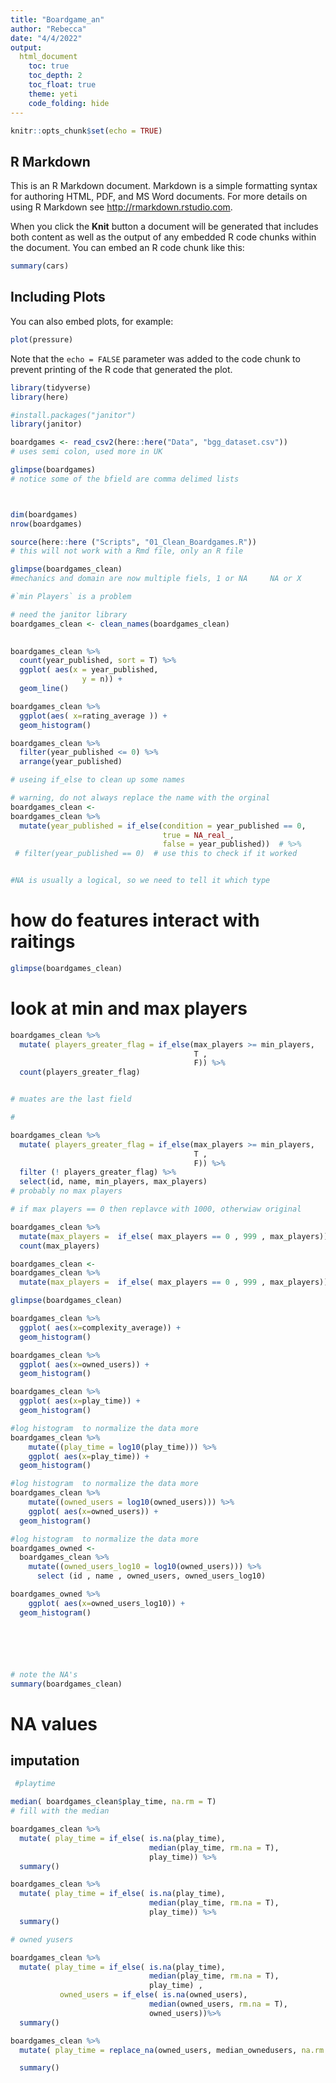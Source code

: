 ```yaml
---
title: "Boardgame_an"
author: "Rebecca"
date: "4/4/2022"
output: 
  html_document
    toc: true 
    toc_depth: 2
    toc_float: true
    theme: yeti
    code_folding: hide
---
```


```r
knitr::opts_chunk$set(echo = TRUE)
```

## R Markdown

This is an R Markdown document. Markdown is a simple formatting syntax for authoring HTML, PDF, and MS Word documents. For more details on using R Markdown see <http://rmarkdown.rstudio.com>.

When you click the **Knit** button a document will be generated that includes both content as well as the output of any embedded R code chunks within the document. You can embed an R code chunk like this:

```r
summary(cars)
```

## Including Plots

You can also embed plots, for example:

```r
plot(pressure)
```

Note that the `echo = FALSE` parameter was added to the code chunk to prevent printing of the R code that generated the plot.
```r
library(tidyverse)
library(here)

#install.packages("janitor")
library(janitor)
```
```r
boardgames <- read_csv2(here::here("Data", "bgg_dataset.csv"))
# uses semi colon, used more in UK

```

```r
glimpse(boardgames)
# notice some of the bfield are comma delimed lists




```



```r
dim(boardgames)
nrow(boardgames)


```
```r
source(here::here ("Scripts", "01_Clean_Boardgames.R"))
# this will not work with a Rmd file, only an R file
```

```r
glimpse(boardgames_clean)
#mechanics and domain are now multiple fiels, 1 or NA     NA or X
```

```r
#`min Players` is a problem

# need the janitor library
boardgames_clean <- clean_names(boardgames_clean)
  
```


```r

boardgames_clean %>% 
  count(year_published, sort = T) %>% 
  ggplot( aes(x = year_published, 
                y = n)) +
  geom_line()


```

```r
boardgames_clean %>% 
  ggplot(aes( x=rating_average )) +
  geom_histogram()


```

```r
boardgames_clean %>% 
  filter(year_published <= 0) %>% 
  arrange(year_published)


```

```r
# useing if_else to clean up some names

# warning, do not always replace the name with the orginal
boardgames_clean <-
boardgames_clean %>% 
  mutate(year_published = if_else(condition = year_published == 0,
                                  true = NA_real_,
                                  false = year_published))  # %>% 
 # filter(year_published == 0)  # use this to check if it worked


#NA is usually a logical, so we need to tell it which type
```

# how do features interact with raitings
```r
glimpse(boardgames_clean)

```
# look at min and max players

```r

boardgames_clean %>% 
  mutate( players_greater_flag = if_else(max_players >= min_players,
                                         T ,
                                         F)) %>% 
  count(players_greater_flag)


# muates are the last field

# 
```
```r
boardgames_clean %>% 
  mutate( players_greater_flag = if_else(max_players >= min_players,
                                         T ,
                                         F)) %>% 
  filter (! players_greater_flag) %>% 
  select(id, name, min_players, max_players)
# probably no max players
```

```r
# if max players == 0 then replavce with 1000, otherwiaw original

boardgames_clean %>% 
  mutate(max_players =  if_else( max_players == 0 , 999 , max_players)) %>% 
  count(max_players)

boardgames_clean <- 
boardgames_clean %>% 
  mutate(max_players =  if_else( max_players == 0 , 999 , max_players)) 

```
```r
glimpse(boardgames_clean)
```

```r
boardgames_clean %>% 
  ggplot( aes(x=complexity_average)) +
  geom_histogram()

```
```r
boardgames_clean %>% 
  ggplot( aes(x=owned_users)) +
  geom_histogram()

```
```r
boardgames_clean %>% 
  ggplot( aes(x=play_time)) +
  geom_histogram()

```


```r
#log histogram  to normalize the data more
boardgames_clean %>% 
    mutate((play_time = log10(play_time))) %>% 
    ggplot( aes(x=play_time)) +
  geom_histogram()

```

```r
#log histogram  to normalize the data more
boardgames_clean %>% 
    mutate((owned_users = log10(owned_users))) %>% 
    ggplot( aes(x=owned_users)) +
  geom_histogram()

```



```r
#log histogram  to normalize the data more
boardgames_owned <-
  boardgames_clean %>% 
    mutate((owned_users_log10 = log10(owned_users))) %>% 
      select (id , name , owned_users, owned_users_log10)

boardgames_owned %>% 
    ggplot( aes(x=owned_users_log10)) +
  geom_histogram()







```
```r
# note the NA's
summary(boardgames_clean)
```

# NA values 
## imputation
```r
 #playtime 

median( boardgames_clean$play_time, na.rm = T)
# fill with the median
```

```r
boardgames_clean %>% 
  mutate( play_time = if_else( is.na(play_time), 
                               median(play_time, rm.na = T), 
                               play_time)) %>% 
  summary()
```
```r
boardgames_clean %>% 
  mutate( play_time = if_else( is.na(play_time), 
                               median(play_time, rm.na = T), 
                               play_time)) %>% 
  summary()
```


```r

# owned yusers
```

```r
boardgames_clean %>% 
  mutate( play_time = if_else( is.na(play_time), 
                               median(play_time, rm.na = T), 
                               play_time) ,
           owned_users = if_else( is.na(owned_users), 
                               median(owned_users, rm.na = T), 
                               owned_users))%>% 
  summary()
```
```r
boardgames_clean %>% 
  mutate( play_time = replace_na(owned_users, median_ownedusers, na.rm = T)) %>% 

  summary()
```
